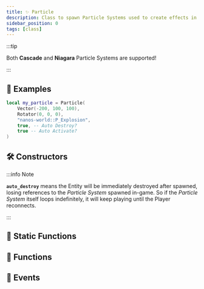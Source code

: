 ```yaml
---
title: ✨ Particle
description: Class to spawn Particle Systems used to create effects in the world.
sidebar_position: 0
tags: [class]
---
```


<HeaderDeclaration type="Class" name="Particle" image="/img/docs/particle.webp" />

:::tip

Both **Cascade** and **Niagara** Particle Systems are supported!

:::


## 🎒 Examples

```lua
local my_particle = Particle(
    Vector(-200, 100, 100),
    Rotator(0, 0, 0),
    "nanos-world::P_Explosion",
    true, -- Auto Destroy?
    true -- Auto Activate?
)
```


## 🛠 Constructors

<ConstructorDeclaration type="Class" name="Particle" />

:::info Note

**`auto_destroy`** means the Entity will be immediately destroyed after spawned, losing references to the _Particle System_ spawned in-game. So if the _Particle System_ itself loops indefinitely, it will keep playing until the Player reconnects.

:::


## 🗿 Static Functions

<StaticFunctionsDeclaration type="Class" name="Particle" />


## 🦠 Functions

<FunctionsDeclaration type="Class" name="Particle" />


## 🚀 Events

<EventsDeclaration type="Class" name="Particle" />
